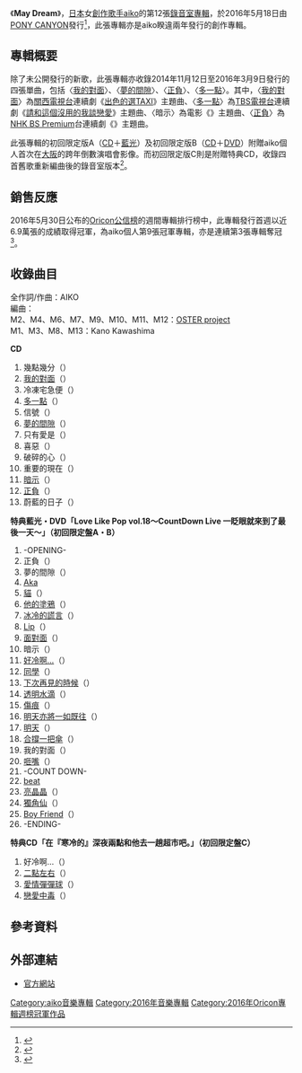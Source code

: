 {{Infobox Album
|Name           = May Dream
|Type           = 專輯
|Cover		= May Dream.JPG
|Caption        = 通常盤封面
|Artist         = [[aiko|aiko]]
|Released       = 2016年5月18日
|Genre          = [[J-POP|J-POP]]
|Length         = 
|Label          = [[波麗佳音|波麗佳音]]
|Producer       = [[AIKO|AIKO]]
|Reviews        = 
|Chart position = * 週間最高排行第1位（[[Oricon公信榜|Oricon]]）
|Last album     = [[泡沫般的愛情|泡沫般的愛情]]<br />（2014年）
|This album     = '''May Dream'''<br />（2016年）
|Next album     = 
| Misc           = {{Singles
 | Name          = May Dream
 | Type          = 錄音室專輯
 | Single 1      = [[我的對面|我的對面]]
 | Single 1 date = 2014年11月12日
 | Single 2      = [[夢的間隙|夢的間隙]]
 | Single 2 date = 2015年4月29日
 | Single 3      = [[正負_(aiko單曲)|正負]]
 | Single 3 date = 2015年11月18日
 | Single 4      = [[多一點_(aiko單曲)|多一點]]
 | Single 4 date = 2016年3月9日
  }}
}}
《'''May Dream'''》，[[日本|日本]]女[[創作歌手|創作歌手]][[aiko|aiko]]的第12張[[錄音室專輯|錄音室專輯]]，於2016年5月18日由[[PONY_CANYON|PONY CANYON]]發行<ref>{{cite news|title=aiko、2年ぶりニューアルバムを発表|date=2016-04-19|url=http://natalie.mu/music/news/184082|publisher=音楽ナタリー|accessdate=2016-04-23|archive-date=2016-04-22|archive-url=https://web.archive.org/web/20160422160310/http://natalie.mu/music/news/184082|dead-url=no}}</ref>，此張專輯亦是aiko睽違兩年發行的創作專輯。

== 專輯概要 ==
除了未公開發行的新歌，此張專輯亦收錄2014年11月12日至2016年3月9日發行的四張單曲，包括〈[[我的對面|我的對面]]〉、〈[[夢的間隙|夢的間隙]]〉、〈[[正負_(aiko單曲)|正負]]〉、〈[[多一點_(aiko單曲)|多一點]]〉。其中，〈[[我的對面|我的對面]]〉為[[關西電視台|關西電視台]]連續劇《[[出色的選TAXI|出色的選TAXI]]》主題曲、〈[[多一點_(aiko單曲)|多一點]]〉為[[TBS電視台|TBS電視台]]連續劇《[[請和這個沒用的我談戀愛|請和這個沒用的我談戀愛]]》主題曲、〈暗示〉為電影《{{link-ja|學長與女友|先輩と彼女}}》主題曲、〈[[正負_(aiko單曲)|正負]]〉為[[NHK_BS_Premium|NHK BS Premium]]台連續劇《{{link-ja|假男友|仮カレ}}》主題曲。

此張專輯的初回限定版A（[[CD|CD]]＋[[藍光|藍光]]）及初回限定版B（[[CD|CD]]＋[[DVD|DVD]]）附贈aiko個人首次在[[大阪市|大阪]]的跨年倒數演唱會影像。而初回限定版C則是附贈特典CD，收錄四首舊歌重新編曲後的錄音室版本<ref>{{Cite web |url=http://www.oricon.co.jp/news/2070609/full/ |title=aiko、5.18新アルバム名は『May Dream』 初回盤特典は年越しライブ映像 |accessdate=2016-05-28 |archive-date=2016-08-21 |archive-url=https://web.archive.org/web/20160821000134/http://www.oricon.co.jp/news/2070609/full/ |dead-url=no }}</ref>。

== 銷售反應 ==
2016年5月30日公布的[[Oricon公信榜|Oricon公信榜]]的週間專輯排行榜中，此專輯發行首週以近6.9萬張的成績取得冠軍，為aiko個人第9張冠軍專輯，亦是連續第3張專輯奪冠<ref>{{Cite web |url=http://www.oricon.co.jp/news/2072155/full/ |title=【オリコン】aiko、3作連続通算9作目のアルバム首位 |accessdate=2016-05-28 |archive-date=2016-05-27 |archive-url=https://web.archive.org/web/20160527185419/http://www.oricon.co.jp/news/2072155/full/ |dead-url=no }}</ref>。

==收錄曲目==
全作詞/作曲：AIKO
<br />
編曲：<br />M2、M4、M6、M7、M9、M10、M11、M12：[[OSTER_project|OSTER project]]<br />M1、M3、M8、M13：Kano Kawashima

'''CD'''
# 幾點幾分（{{lang|ja|何時何分}}）
# [[我的對面|我的對面]]（{{lang|ja|あたしの向こう}}）
# 冷凍宅急便（{{lang|ja|冷凍便}}）
# [[多一點_(aiko單曲)|多一點]]（{{lang|ja|もっと}}）
# 信號（{{lang|ja|信号}}）
# [[夢的間隙|夢的間隙]]（{{lang|ja|夢見る隙間}}）
# 只有愛是（{{lang|ja|愛だけは}}）
# 喜惡（{{lang|ja|好き嫌い}}）
# 破碎的心（{{lang|ja|かけらの心}}）
# 重要的現在（{{lang|ja|大切な今}}）
# [[正負_(aiko單曲)|暗示]]（{{lang|ja|合図}}）
# [[正負_(aiko單曲)|正負]]（{{lang|ja|プラマイ}}）
# 蔚藍的日子（{{lang|ja|蒼い日}}）

'''特典藍光・DVD「Love Like Pop vol.18～CountDown Live 一眨眼就來到了最後一天～」（初回限定盤A・B）'''
# -OPENING-
# 正負（{{lang|ja|プラマイ}}）
# 夢的間隙（{{lang|ja|夢見る隙間}}）
# [[時光剪影|Aka]]
# [[包包_(單曲)|貓]]（{{lang|ja|猫}}）
# [[破曉的情書|他的塗鴉]]（{{lang|ja|彼の落書き}}）
# [[時光剪影|冰冷的謊言]]（{{lang|ja|冷たい嘘}}）
# [[幸福_(aiko單曲)|Lip]]（{{lang|ja|リップ}}）
# [[面對面|面對面]]（{{lang|ja|向かいあわせ}}）
# 暗示（{{lang|ja|合図}}）
# [[兩人_(aiko單曲)|好冷啊…]]（{{lang|ja|寒いね…}}）
# [[時光剪影|同學]]（{{lang|ja|クラスメイト}}）
# [[下次再見的時候|下次再見的時候]]（{{lang|ja|今度までには}}）
# [[泡沫般的愛情|透明水滴]]（{{lang|ja|透明ドロップ}}）
# [[櫻花樹下|傷痕]]（{{lang|ja|傷跡}}）
# [[夢中的筆直道路|明天亦將一如既往]]（{{lang|ja|明日もいつも通りに}}）
# [[明天_(aiko單曲)|明天]]（{{lang|ja|あした}}）
# [[留住秋天|合撐一把傘]]（{{lang|ja|相合傘}}）
# 我的對面（{{lang|ja|あたしの向こう}}）
# [[你的身旁|咂嘴]]（{{lang|ja|舌打ち}}）
# -COUNT DOWN-
# [[BABY_(aiko專輯)|beat]]
# [[亮晶晶_(單曲)|亮晶晶]]（{{lang|ja|キラキラ}}）
# [[獨角仙_(單曲)|獨角仙]]（{{lang|ja|カブトムシ}}）
# [[Boy_Friend_(aiko單曲)|Boy Friend]]（{{lang|ja|ボーイフレンド}}）
# -ENDING-

'''特典CD「在『寒冷的』深夜兩點和他去一趟超市吧。」（初回限定盤C）'''
# 好冷啊…（{{lang|ja|寒いね…}}）
# [[愛哭|二點左右]]（{{lang|ja|二時頃}}）
# [[愛情彈彈球/月台|愛情彈彈球]]（{{lang|ja|恋のスーパーボール}}）
# [[櫻花樹下|戀愛中毒]]（{{lang|ja|恋愛ジャンキー}}）

== 參考資料 ==
{{Reflist}}

== 外部連結 ==
* [http://aiko.com/discography/15012.html 官方網站] {{Wayback|url=http://aiko.com/discography/15012.html |date=20180305050804 }}

{{Aiko}}
{{Oricon專輯週榜冠軍 (2016年)|2016年5月30日}}

{{DEFAULTSORT:May Dream}}
[[Category:aiko音樂專輯|Category:aiko音樂專輯]]
[[Category:2016年音樂專輯|Category:2016年音樂專輯]]
[[Category:2016年Oricon專輯週榜冠軍作品|Category:2016年Oricon專輯週榜冠軍作品]]